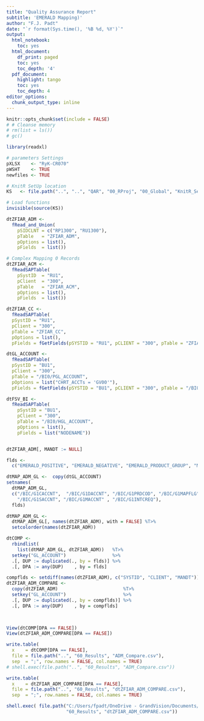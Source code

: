 ```yaml
---
title: "Quality Assurance Report"
subtitle: 'EMERALD Mapping)'
author: "F.J. Padt"
date: "`r format(Sys.time(), '%B %d, %Y')`"
output:
  html_notebook:
    toc: yes
  html_document:
    df_print: paged
    toc: yes
    toc_depth: '4'
  pdf_document:
    highlight: tango
    toc: yes
    toc_depth: 4
editor_options:
  chunk_output_type: inline
---
```


```r
knitr::opts_chunk$set(include = FALSE)
# # Cleanse memory
# rm(list = ls())
# gc()

library(readxl)

# parameters Settings
pXLSX    <- "RyK-CR070" 
pWSHT    <- TRUE
newfiles <- TRUE

# KnitR SetUp location
KS   <- file.path("..", "..", "QAR", "00_RProj", "00_Global", "KnitR_SetUp.R")

# Load functions
invisible(source(KS))
```

```r

dtZFIAR_ADM <- 
  fRead_and_Union(
    pSIDCLNT = c("RP1300", "RU1300"), 
    pTable   = "ZFIAR_ADM", 
    pOptions = list(), 
    pFields  = list())

# Complex Mapping 0 Records
dtZFIAR_ACM <- 
  fReadSAPTable(
    pSystID  = "RU1", 
    pClient  = "300",
    pTable   = "ZFIAR_ACM",
    pOptions = list(),
    pFields  = list())

dtZFIAR_CC <- 
  fReadSAPTable(
  pSystID = "RU1", 
  pClient = "300",
  pTable = "ZFIAR_CC",
  pOptions = list(),
  pFields = fGetFields(pSYSTID = "RU1", pCLIENT = "300", pTable = "ZFIAR_CC"))

dtGL_ACCOUNT <- 
  fReadSAPTable(
  pSystID = "BU1", 
  pClient = "300",
  pTable = "/BI0/PGL_ACCOUNT",
  pOptions = list("CHRT_ACCTs = 'GV00'"),
  pFields = fGetFields(pSYSTID = "BU1", pCLIENT = "300", pTable = "/BI0/PGL_ACCOUNT"))

dtFSV_BI <- 
  fReadSAPTable(
    pSystID = "BU1", 
    pClient = "300",
    pTable = "/BI0/HGL_ACCOUNT",
    pOptions = list(),
    pFields = list("NODENAME"))



```

```r
dtZFIAR_ADM[, MANDT := NULL]

flds <- 
  c("EMERALD_POSITIVE", "EMERALD_NEGATIVE", "EMERALD_PRODUCT_GROUP", "MAPPING_FLAG" ,  "EMERALD_S_ACCOUNT", "EMERALD_MA_ACCOUNT", "INTERCOMPANY_PARTNER_REQ" )

dtMAP_ADM_GL <-  copy(dtGL_ACCOUNT)
setnames(
  dtMAP_ADM_GL,
  c("/BIC/G1CACCNT",  "/BIC/G1DACCNT", "/BIC/G1PRDCOD", "/BIC/G1MAPFLG", 
    "/BIC/G1SACCNT", "/BIC/G1MACCNT" , "/BIC/G1INTCREQ"),   
  flds)

dtMAP_ADM_GL <- 
  dtMAP_ADM_GL[, names(dtZFIAR_ADM), with = FALSE] %T>%
  setcolorder(names(dtZFIAR_ADM)) 

dtCOMP <- 
  rbindlist(
    list(dtMAP_ADM_GL, dtZFIAR_ADM))   %T>%
  setkey("GL_ACCOUNT")                 %>%
  .[, DUP := duplicated(., by = flds)] %>%
  .[, DPA := any(DUP)    , by = flds]

compflds <- setdiff(names(dtZFIAR_ADM), c("SYSTID", "CLIENT", "MANDT"))
dtZFIAR_ADM_COMPARE <- 
  copy(dtZFIAR_ADM)                        %T>%
  setkey("GL_ACCOUNT")                     %>%
  .[, DUP := duplicated(., by = compflds)] %>%
  .[, DPA := any(DUP)    , by = compflds] 

  
```


```r
View(dtCOMP[DPA == FALSE])
View(dtZFIAR_ADM_COMPARE[DPA == FALSE])

write.table(
  x    = dtCOMP[DPA == FALSE], 
  file = file.path("..", "60_Results", "ADM_Compare.csv"),
  sep  = ";", row.names = FALSE, col.names = TRUE)
# shell.exec(file.path("..", "60_Results", "ADM_Compare.csv"))

write.table(
  x    = dtZFIAR_ADM_COMPARE[DPA == FALSE], 
  file = file.path("..", "60_Results", "dtZFIAR_ADM_COMPARE.csv"),
  sep  = ";", row.names = FALSE, col.names = TRUE)

shell.exec( file.path("C:/Users/fpadt/OneDrive - GrandVision/Documents/RW/GV_ryk", 
                      "60_Results", "dtZFIAR_ADM_COMPARE.csv"))

```